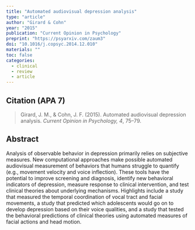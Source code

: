 ---
title: "Automated audiovisual depression analysis"
type: "article"
author: "Girard & Cohn"
year: "2015"
publication: "Current Opinion in Psychology"
preprint: "https://psyarxiv.com/zaum3"
doi: "10.1016/j.copsyc.2014.12.010"
materials: ""
toc: false
categories:
  - clinical
  - review
  - article
---

## Citation (APA 7)

> Girard, J. M., & Cohn, J. F. (2015). Automated audiovisual depression analysis. *Current Opinion in Psychology, 4*, 75–79.

## Abstract

Analysis of observable behavior in depression primarily relies on subjective measures. New computational approaches make possible automated audiovisual measurement of behaviors that humans struggle to quantify (e.g., movement velocity and voice inflection). These tools have the potential to improve screening and diagnosis, identify new behavioral indicators of depression, measure response to clinical intervention, and test clinical theories about underlying mechanisms. Highlights include a study that measured the temporal coordination of vocal tract and facial movements, a study that predicted which adolescents would go on to develop depression based on their voice qualities, and a study that tested the behavioral predictions of clinical theories using automated measures of facial actions and head motion.
